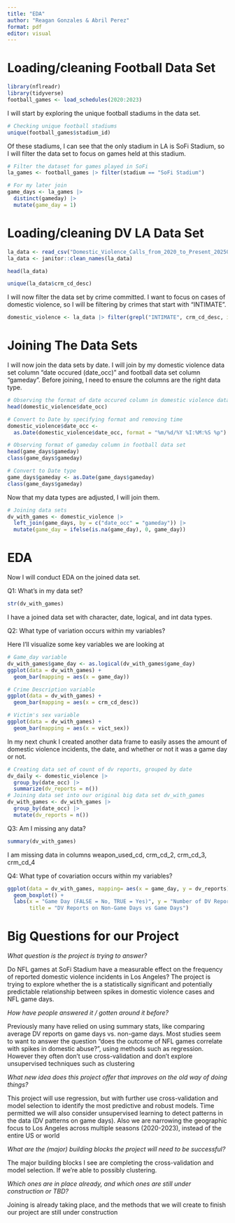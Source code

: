 ```yaml
---
title: "EDA"
author: "Reagan Gonzales & Abril Perez"
format: pdf
editor: visual
---
```


# Loading/cleaning Football Data Set

```r
library(nflreadr)
library(tidyverse)
football_games <- load_schedules(2020:2023)
```

I will start by exploring the unique football stadiums in the data set.

```r
# Checking unique football stadiums
unique(football_games$stadium_id)
```

Of these stadiums, I can see that the only stadium in LA is SoFi Stadium, so I will filter the data set to focus on games held at this stadium.

```r
# Filter the dataset for games played in SoFi
la_games <- football_games |> filter(stadium == "SoFi Stadium")
```

```r
# For my later join
game_days <- la_games |>
  distinct(gameday) |>
  mutate(game_day = 1)
```

# Loading/cleaning DV LA Data Set

```r
la_data <- read_csv("Domestic_Violence_Calls_from_2020_to_Present_20250415.csv")
la_data <- janitor::clean_names(la_data)
```

```r
head(la_data)
```

```r
unique(la_data$crm_cd_desc)
```

I will now filter the data set by crime committed. I want to focus on cases of domestic violence, so I will be filtering by crimes that start with "INTIMATE".

```r
domestic_violence <- la_data |> filter(grepl("INTIMATE", crm_cd_desc, ignore.case = TRUE))
```

# Joining The Data Sets

I will now join the data sets by date. I will join by my domestic violence data set column "date occured (date_occ)" and football data set column "gameday". Before joining, I need to ensure the columns are the right data type.

```r
# Observing the format of date occured column in domestic violence data set
head(domestic_violence$date_occ)
```

```r
# Convert to Date by specifying format and removing time
domestic_violence$date_occ <- 
  as.Date(domestic_violence$date_occ, format = "%m/%d/%Y %I:%M:%S %p")
```

```r
# Observing format of gameday column in football data set
head(game_days$gameday)
class(game_days$gameday)
```

```r
# Convert to Date type
game_days$gameday <- as.Date(game_days$gameday)
class(game_days$gameday)
```

Now that my data types are adjusted, I will join them.

```r
# Joining data sets
dv_with_games <- domestic_violence |>
  left_join(game_days, by = c("date_occ" = "gameday")) |>
  mutate(game_day = ifelse(is.na(game_day), 0, game_day))
```

# EDA

Now I will conduct EDA on the joined data set.

Q1: What's in my data set?

```r
str(dv_with_games)
```

I have a joined data set with character, date, logical, and int data types.

Q2: What type of variation occurs within my variables?

Here I'll visualize some key variables we are looking at

```r
# Game_day variable
dv_with_games$game_day <- as.logical(dv_with_games$game_day)
ggplot(data = dv_with_games) +
  geom_bar(mapping = aes(x = game_day))
```

```r
# Crime Description variable
ggplot(data = dv_with_games) +
  geom_bar(mapping = aes(x = crm_cd_desc))
```

```r
# Victim's sex variable
ggplot(data = dv_with_games) +
  geom_bar(mapping = aes(x = vict_sex))
```

In my next chunk I created another data frame to easily asses the amount of domestic violence incidents, the date, and whether or not it was a game day or not.

```r
# Creating data set of count of dv reports, grouped by date
dv_daily <- domestic_violence |>
  group_by(date_occ) |>
  summarize(dv_reports = n())
# Joining data set into our original big data set dv_with_games
dv_with_games <- dv_with_games |>
  group_by(date_occ) |>
  mutate(dv_reports = n())
```

Q3: Am I missing any data?

```r
summary(dv_with_games)
```

I am missing data in columns weapon_used_cd, crm_cd_2, crm_cd_3, crm_cd_4

Q4: What type of covariation occurs within my variables?

```r
ggplot(data = dv_with_games, mapping= aes(x = game_day, y = dv_reports)) +
  geom_boxplot() +
  labs(x = "Game Day (FALSE = No, TRUE = Yes)", y = "Number of DV Reports", 
       title = "DV Reports on Non-Game Days vs Game Days")
```

# Big Questions for our Project

*What question is the project is trying to answer?*

Do NFL games at SoFi Stadium have a measurable effect on the frequency of reported domestic violence incidents in Los Angeles? The project is trying to explore whether the is a statistically significant and potentially predictable relationship between spikes in domestic violence cases and NFL game days.

*How have people answered it / gotten around it before?*

Previously many have relied on using summary stats, like comparing average DV reports on game days vs. non-game days. Most studies seem to want to answer the question "does the outcome of NFL games correlate with spikes in domestic abuse?", using methods such as regression. However they often don't use cross-validation and don't explore unsupervised techniques such as clustering

*What new idea does this project offer that improves on the old way of doing things?*

This project will use regression, but with further use cross-validation and model selection to identify the most predictive and robust models. Time permitted we will also consider unsupervised learning to detect patterns in the data (DV patterns on game days). Also we are narrowing the geographic focus to Los Angeles across multiple seasons (2020-2023), instead of the entire US or world

*What are the (major) building blocks the project will need to be successful?*

The major building blocks I see are completing the cross-validation and model selection. If we're able to possibly clustering.

*Which ones are in place already, and which ones are still under construction or TBD?*

Joining is already taking place, and the methods that we will create to finish our project are still under construction
